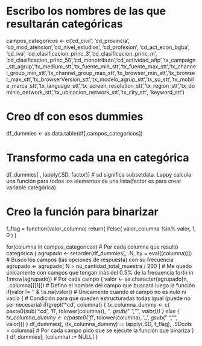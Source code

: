 # Escribo los nombres de las que resultarán categóricas
campos_categoricos <- c('cd_civil', 'cd_provincia', 'cd_mod_atencion','cd_nivel_estudios', 'cd_profesion', 'cd_act_econ_bgba', 'cd_iva', 'cd_clasificacion_princ_3','cd_clasificacion_princ_m', 'cd_clasificacion_princ_50','cd_monotributo','cd_actividad_afip','tx_campaign_stt_agrup','tx_medium_stt','tx_fuente_min_stt','tx_fuente_max_stt','tx_channel_group_min_stt','tx_channel_group_max_stt','tx_browser_min_stt','tx_browser_max_stt','tx_browserVersion_stt','tx_modelo_agrup_stt','tx_so_stt','tx_mobile_marca_stt','tx_language_stt','tx_screen_resolution_stt','tx_region_stt','tx_dominio_network_stt','tx_ubicacion_network_stt','tx_city_stt', 'keyword_stt')

# Creo df con esos dummies
df_dummies <- as.data.table(df[,campos_categoricos])

# Transformo cada una en categórica
df_dummies[ , lapply(.SD, factor)] # sd significa subsetdata. Lappy calcula una función para todos los elementos de una lista(factor es para crear variable categórica)  

# Creo la función para binarizar
f_flag = function(valor_columna) return( ifelse( valor_columna %in% valor, 1, 0 ) )

for(columna in campos_categoricos) # Por cada columna que resultó categórica
{
  agrupado <- setorder(df_dummies[, .N, by = eval((columna))]) # Busco los campos (las opciones de respuesta) con su frecuencia
  agrupado <- agrupado[ N > nu_cantidad_total_muestra / 200 ] # Me quedo únicamente con campos que tengan más del 0.5% de la frecuencia
  for(n in 1:nrow(agrupado)) # Por cada campo
  {
    valor <- as.character(agrupado[n, ..columna][[1]]) # Defino el nombre del campo que buscará luego la función
    if(valor != '' & !is.na(valor)) # Únicamente cuando el campo no es nulo ni vacío
    {
      # Condición para que queden estructuradas todas igual (puede no ser necesaria)
      if(grepl('^cd', columna)) 
      {
        tx_columna_dummy <- c( paste0(sub('^cd', 'fl', tolower(columna)), '_', gsub(" ", "", valor)))
      } else
      {
        tx_columna_dummy <- c(paste0('fl_', tolower(columna), '_', gsub(" ", "", valor)))
      }
      df_dummies[, (tx_columna_dummy) := lapply(.SD, f_flag), .SDcols = columna] # Por cada campo pido que se ejecute la función que binariza
    }
  }
  df_dummies[, (columna) := NULL]
}
